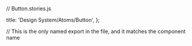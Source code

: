 // Button.stories.js

  title: 'Design System/Atoms/Button',
};

// This is the only named export in the file, and it matches the component name
